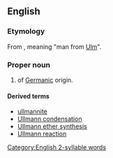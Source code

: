 ==English==
{{wikipedia}}

===Etymology===
From {{etyl|de|en}}, meaning "man from [[Ulm]]".

===Proper noun===
{{en-proper noun|s}}

# {{surname|from=German|dot=}} of [[Germanic]] origin.

====Derived terms====
* [[ullmannite]]
* [[Ullmann condensation]]
* [[Ullmann ether synthesis]]
* [[Ullmann reaction]]

[[Category:English 2-syllable words]]